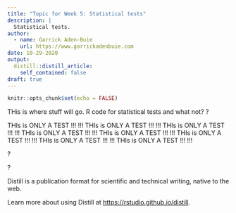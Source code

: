 ```yaml
---
title: "Topic for Week 5: Statistical tests"
description: |
  Statistical tests.
author:
  - name: Garrick Aden-Buie
    url: https://www.garrickadenbuie.com
date: 10-29-2020
output:
  distill::distill_article:
    self_contained: false
draft: true
---
```


```r
knitr::opts_chunk$set(echo = FALSE)
```

THis is where stuff will go.
R code for statistical tests and what not? ? 

THIs is ONLY A TEST !!! !!!
THIs is ONLY A TEST !!! !!!
THIs is ONLY A TEST !!! !!!
THIs is ONLY A TEST !!! !!!
THIs is ONLY A TEST !!! !!!
THIs is ONLY A TEST !!! !!!
THIs is ONLY A TEST !!! !!!
THIs is ONLY A TEST !!! !!!


? 

? 

Distill is a publication format for scientific and technical writing, native to the web.

Learn more about using Distill at <https://rstudio.github.io/distill>.

